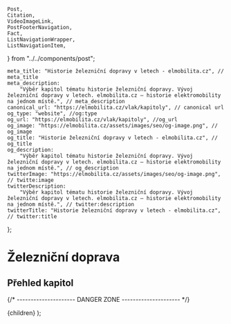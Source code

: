 	Post,
	Citation,
	VideoImageLink,
	PostFooterNavigation,
	Fact,
	ListNavigationWrapper,
	ListNavigationItem,
} from "../../components/post";


	meta_title: "Historie železniční dopravy v letech - elmobilita.cz", // meta_title
	meta_description:
		"Výběr kapitol tématu historie železniční dopravy. Vývoj železniční dopravy v letech. elmobilita.cz – historie elektromobility na jednom místě.", // meta_description
	canonical_url: "https://elmobilita.cz/vlak/kapitoly", // canonical url
	og_type: "website", //og:type
	og_url: "https://elmobilita.cz/vlak/kapitoly", //og_url
	og_image: "https://elmobilita.cz/assets/images/seo/og-image.png", // og_image
	og_title: "Historie železniční dopravy v letech - elmobilita.cz", // og_title
	og_description:
		"Výběr kapitol tématu historie železniční dopravy. Vývoj železniční dopravy v letech. elmobilita.cz – historie elektromobility na jednom místě.", // og_description
	twitterImage: "https://elmobilita.cz/assets/images/seo/og-image.png", // twitte:image
	twitterDescription:
		"Výběr kapitol tématu historie železniční dopravy. Vývoj železniční dopravy v letech. elmobilita.cz – historie elektromobility na jednom místě.", // twitter:description
	twitterTitle: "Historie železniční dopravy v letech - elmobilita.cz", // twitter:title
};

# Železniční doprava

## Přehled kapitol

<ListNavigationWrapper>
	<ListNavigationItem
		href="/vlak/uvod"
		text="Úvod do historie železniční dopravy"
	/>
	<ListNavigationItem
		href="/vlak/elektrifikace-ceske-zeleznice"
		text="Elektrifikace české železnice"
	/>
	<ListNavigationItem
		href="/vlak/detailni-elektrifikace-zeleznice-cr"
		text="Detailní vývoj elektrifikace železnice v České republice"
	/>
	<ListNavigationItem href="/vlak/zdroje" text="Zdroje" />
</ListNavigationWrapper>

<PostFooterNavigation
	hrefPrevious="/"
	hrefNext="/vlak/uvod"
	next="Následující"
	previous="Předchozí"
	previousEnabled="false"
	nextEnabled="true"
/>
{/* --------------------- DANGER ZONE --------------------- */}

<DefaultLayout metaData={metaData}>
	<MDXProvider
		components={{
			h2: H2,
			h3: H3,
			h4: H4,
			h6: H5,
			h5: H6,
		}}
	>
		<Post>{children}</Post>
	</MDXProvider>
</DefaultLayout>
);
